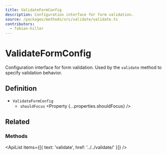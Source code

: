 ```yaml
---
title: ValidateFormConfig
description: Configuration interface for form validation.
source: /packages/methods/src/validate/validate.ts
contributors:
  - fabian-hiller
---
```



# ValidateFormConfig

Configuration interface for form validation. Used by the `validate` method to specify validation behavior.

## Definition

- `ValidateFormConfig`
  - `shouldFocus` <Property {...properties.shouldFocus} />

## Related

### Methods

<ApiList items={[{ text: 'validate', href: '../../validate/' }]} />
